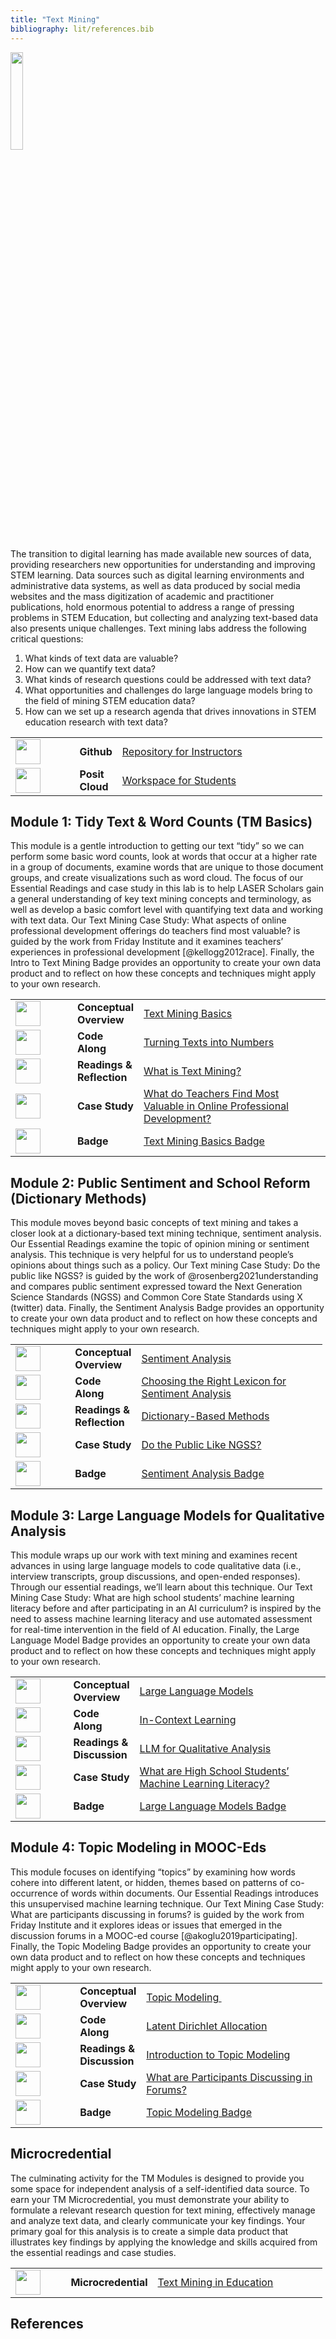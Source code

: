 ```yaml
---
title: "Text Mining"
bibliography: lit/references.bib
---
```


![](images/tm-micro.png){width="20%"}

The transition to digital learning has made available new sources of data, providing researchers new opportunities for understanding and improving STEM learning. Data sources such as digital learning environments and administrative data systems, as well as data produced by social media websites and the mass digitization of academic and practitioner publications, hold enormous potential to address a range of pressing problems in STEM Education, but collecting and analyzing text-based data also presents unique challenges. Text mining labs address the following critical questions:

1.  What kinds of text data are valuable?
2.  How can we quantify text data?
3.  What kinds of research questions could be addressed with text data?
4.  What opportunities and challenges do large language models bring to the field of mining STEM education data?
5.  How can we set up a research agenda that drives innovations in STEM education research with text data?

+------------------------------------+-----------------+-----------------------------------------------------------------------------------------------------------------------+
| ![](images/github.png){width="40"} | **Github\       | [Repository for Instructors](https://github.com/laser-institute/text-mining)                                          |
|                                    | **              |                                                                                                                       |
+------------------------------------+-----------------+-----------------------------------------------------------------------------------------------------------------------+
| ![](images/posit.png){width="40"}  | **Posit Cloud** | [Workspace for Students](https://posit.cloud/spaces/493094/join?access_code=qjsumVzA0HZYgrxOSizVbVPmDs7iHYS32yUQaqDe) |
+------------------------------------+-----------------+-----------------------------------------------------------------------------------------------------------------------+

## Module 1: Tidy Text & Word Counts (TM Basics)

This module is a gentle introduction to getting our text “tidy” so we can perform some basic word counts, look at words that occur at a higher rate in a group of documents, examine words that are unique to those document groups, and create visualizations such as word cloud. The focus of our Essential Readings and case study in this lab is to help LASER Scholars gain a general understanding of key text mining concepts and terminology, as well as develop a basic comfort level with quantifying text data and working with text data. Our Text Mining Case Study: What aspects of online professional development offerings do teachers find most valuable? is guided by the work from Friday Institute and it examines teachers' experiences in professional development [@kellogg2012race]. Finally, the Intro to Text Mining Badge provides an opportunity to create your own data product and to reflect on how these concepts and techniques might apply to your own research.

+-------------------------------------------------+----------------+-------------------------------------------------------------------------------------------------------------------------------------------------------+
| ![](images/conceptual-overview.png){width="40"} | **Conceptual\  | [Text Mining Basics](https://laser-institute.github.io//text-mining/lab-1/slides/lab-1-slides.html)                                                   |
|                                                 | Overview**     |                                                                                                                                                       |
+-------------------------------------------------+----------------+-------------------------------------------------------------------------------------------------------------------------------------------------------+
| ![](images/code-along.png){width="40"}          | **Code Along** | [Turning Texts into Numbers](https://laser-institute.github.io//text-mining/lab-1/lab-1-code-along-python.html)                                       |
+-------------------------------------------------+----------------+-------------------------------------------------------------------------------------------------------------------------------------------------------+
| ![](images/reading.png){width="40"}             | **Readings &\  | [What is Text Mining?](https://laser-institute.github.io//text-mining/lab-1/lab-1-readings.html)                                                      |
|                                                 | Reflection**   |                                                                                                                                                       |
+-------------------------------------------------+----------------+-------------------------------------------------------------------------------------------------------------------------------------------------------+
| ![](images/case-study.png){width="40"}          | **Case Study** | [What do Teachers Find Most Valuable in Online Professional Development?](https://laser-institute.github.io//text-mining/lab-1/lab-1-case-study.html) |
+-------------------------------------------------+----------------+-------------------------------------------------------------------------------------------------------------------------------------------------------+
| ![](images/tm-badge-1.png){width="40"}          | **Badge**      | [Text Mining Basics Badge](https://laser-institute.github.io//text-mining/lab-1/tm-lab-1-badge.html)                                                  |
+-------------------------------------------------+----------------+-------------------------------------------------------------------------------------------------------------------------------------------------------+

## Module 2: Public Sentiment and School Reform (Dictionary Methods)

This module moves beyond basic concepts of text mining and takes a closer look at a dictionary-based text mining technique, sentiment analysis. Our Essential Readings examine the topic of opinion mining or sentiment analysis. This technique is very helpful for us to understand people's opinions about things such as a policy. Our Text mining Case Study: Do the public like NGSS? is guided by the work of @rosenberg2021understanding and compares public sentiment expressed toward the Next Generation Science Standards (NGSS) and Common Core State Standards using X (twitter) data. Finally, the Sentiment Analysis Badge provides an opportunity to create your own data product and to reflect on how these concepts and techniques might apply to your own research.

+------------------------------------------+----------------+----------------------------------------------------------------------------------------------------------------------------------------+
| ![](images/presentation.png){width="40"} | **Conceptual\  | [Sentiment Analysis](https://laser-institute.github.io//text-mining/lab-2/slides/lab-2-slides.html)                                    |
|                                          | Overview**     |                                                                                                                                        |
+------------------------------------------+----------------+----------------------------------------------------------------------------------------------------------------------------------------+
| ![](images/code-along.png){width="40"}   | **Code Along** | [Choosing the Right Lexicon for Sentiment Analysis](https://laser-institute.github.io//text-mining/lab-2/lab-2-code-along-python.html) |
+------------------------------------------+----------------+----------------------------------------------------------------------------------------------------------------------------------------+
| ![](images/reading.png){width="40"}      | **Readings &\  | [Dictionary-Based Methods](https://laser-institute.github.io//text-mining/lab-2/lab-2-readings.html)                                   |
|                                          | Reflection**   |                                                                                                                                        |
+------------------------------------------+----------------+----------------------------------------------------------------------------------------------------------------------------------------+
| ![](images/case-study.png){width="40"}   | **Case Study** | [Do the Public Like NGSS?](https://laser-institute.github.io//text-mining/lab-2/lab-2-case-study.html)                                 |
+------------------------------------------+----------------+----------------------------------------------------------------------------------------------------------------------------------------+
| ![](images/tm-badge-2.png){width="40"}   | **Badge**      | [Sentiment Analysis Badge](https://laser-institute.github.io//text-mining/lab-2/tm-lab-2-badge.html)                                   |
+------------------------------------------+----------------+----------------------------------------------------------------------------------------------------------------------------------------+

## Module 3: Large Language Models for Qualitative Analysis

This module wraps up our work with text mining and examines recent advances in using large language models to code qualitative data (i.e., interview transcripts, group discussions, and open-ended responses). Through our essential readings, we'll learn about this technique. Our Text Mining Case Study: What are high school students’ machine learning literacy before and after participating in an AI curriculum? is inspired by the need to assess machine learning literacy and use automated assessment for real-time intervention in the field of AI education. Finally, the Large Language Model Badge provides an opportunity to create your own data product and to reflect on how these concepts and techniques might apply to your own research.

+------------------------------------------+----------------+------------------------------------------------------------------------------------------------------------------------------------------------+
| ![](images/presentation.png){width="40"} | **Conceptual\  | [Large Language Models](https://laser-institute.github.io//text-mining/lab-3/lab-3-conceptual-overview-python.html)                            |
|                                          | Overview**     |                                                                                                                                                |
+------------------------------------------+----------------+------------------------------------------------------------------------------------------------------------------------------------------------+
| ![](images/code-along.png){width="40"}   | **Code Along** | [In-Context Learning](https://laser-institute.github.io//text-mining/lab-3/lab-3-code-along-python.html)                                       |
+------------------------------------------+----------------+------------------------------------------------------------------------------------------------------------------------------------------------+
| ![](images/reading.png){width="40"}      | **Readings &\  | [LLM for Qualitative Analysis](https://laser-institute.github.io//text-mining/lab-3/lab-3-readings.html)                                       |
|                                          | Discussion**   |                                                                                                                                                |
+------------------------------------------+----------------+------------------------------------------------------------------------------------------------------------------------------------------------+
| ![](images/case-study.png){width="40"}   | **Case Study** | [What are High School Students’ Machine Learning Literacy?](https://laser-institute.github.io//text-mining/lab-3/lab-3-case-study-python.html) |
+------------------------------------------+----------------+------------------------------------------------------------------------------------------------------------------------------------------------+
| ![](images/tm-badge-3.png){width="40"}   | **Badge**      | [Large Language Models Badge](https://laser-institute.github.io//text-mining/lab-3/lab-3-badge-python.html)                                    |
+------------------------------------------+----------------+------------------------------------------------------------------------------------------------------------------------------------------------+

## Module 4: Topic Modeling in MOOC-Eds

This module focuses on identifying “topics” by examining how words cohere into different latent, or hidden, themes based on patterns of co-occurrence of words within documents. Our Essential Readings introduces this unsupervised machine learning technique. Our Text Mining Case Study: What are participants discussing in forums? is guided by the work from Friday Institute and it explores ideas or issues that emerged in the discussion forums in a MOOC-ed course [@akoglu2019participating]. Finally, the Topic Modeling Badge provides an opportunity to create your own data product and to reflect on how these concepts and techniques might apply to your own research.

+------------------------------------------+----------------+---------------------------------------------------------------------------------------------------------------------------+
| ![](images/presentation.png){width="40"} | **Conceptual\  | [Topic Modeling ](https://laser-institute.github.io//text-mining/lab-4/lab-4-slides.html)                                 |
|                                          | Overview**     |                                                                                                                           |
+------------------------------------------+----------------+---------------------------------------------------------------------------------------------------------------------------+
| ![](images/code-along.png){width="40"}   | **Code Along** | [Latent Dirichlet Allocation](https://laser-institute.github.io//text-mining/lab-4/lab-4-code-along-python.html)          |
+------------------------------------------+----------------+---------------------------------------------------------------------------------------------------------------------------+
| ![](images/reading.png){width="40"}      | **Readings &\  | [Introduction to Topic Modeling](https://laser-institute.github.io//text-mining/lab-4/lab-4-readings.html)                |
|                                          | Discussion**   |                                                                                                                           |
+------------------------------------------+----------------+---------------------------------------------------------------------------------------------------------------------------+
| ![](images/case-study.png){width="40"}   | **Case Study** | [What are Participants Discussing in Forums?](https://laser-institute.github.io//text-mining/lab-4/lab-4-case-study.html) |
+------------------------------------------+----------------+---------------------------------------------------------------------------------------------------------------------------+
| ![](images/tm-badge-4.png){width="40"}   | **Badge**      | [Topic Modeling Badge](https://laser-institute.github.io//text-mining/lab-4/tm-lab-4-badge.html)                          |
+------------------------------------------+----------------+---------------------------------------------------------------------------------------------------------------------------+

## Microcredential

The culminating activity for the TM Modules is designed to provide you some space for independent analysis of a self-identified data source. To earn your TM Microcredential, you must demonstrate your ability to formulate a relevant research question for text mining, effectively manage and analyze text data, and clearly communicate your key findings. Your primary goal for this analysis is to create a simple data product that illustrates key findings by applying the knowledge and skills acquired from the essential readings and case studies.

+--------------------------------------+---------------------+-----------------------------------------------------------------------------------------------------------------------------+
| ![](images/tm-micro.png){width="40"} | **Microcredential** | [Text Mining in Education](https://laser-institute.github.io//text-mining/tm-microcredential/tm-microcredential-badge.html) |
+--------------------------------------+---------------------+-----------------------------------------------------------------------------------------------------------------------------+

## References
